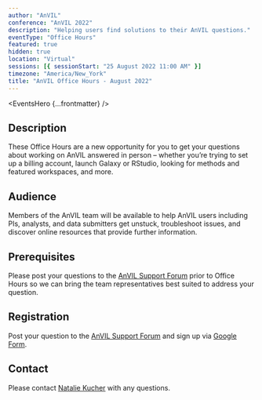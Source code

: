 ```yaml
---
author: "AnVIL"
conference: "AnVIL 2022"
description: "Helping users find solutions to their AnVIL questions."
eventType: "Office Hours"
featured: true
hidden: true
location: "Virtual"
sessions: [{ sessionStart: "25 August 2022 11:00 AM" }]
timezone: "America/New_York"
title: "AnVIL Office Hours - August 2022"
---
```


<EventsHero {...frontmatter} />

## Description

These Office Hours are a new opportunity for you to get your questions about working on AnVIL answered in person – whether you’re trying to set up a billing account, launch Galaxy or RStudio, looking for methods and featured workspaces, and more.

## Audience

Members of the AnVIL team will be available to help AnVIL users including PIs, analysts, and data submitters get unstuck, troubleshoot issues, and discover online resources that provide further information.

## Prerequisites

Please post your questions to the [AnVIL Support Forum]({anvilHelpURL}/t/anvil-office-hours-25aug2022-11-am-et/134) prior to Office Hours so we can bring the team representatives best suited to address your question.

## Registration

Post your question to the [AnVIL Support Forum]({anvilHelpURL}/t/anvil-office-hours-25aug2022-11-am-et/134) and sign up via [Google Form](https://forms.gle/oFYbL7dJ9bXkbNpT8).

## Contact

Please contact [Natalie Kucher]({natalieKucher}) with any questions.
